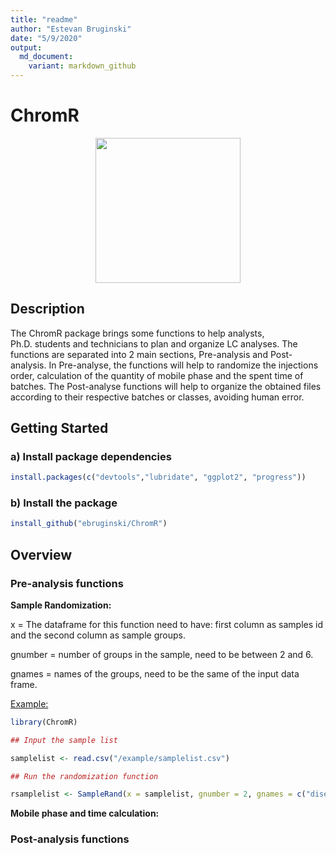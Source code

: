 ```yaml
---
title: "readme"
author: "Estevan Bruginski"
date: "5/9/2020"
output: 
  md_document:
    variant: markdown_github
---
```


# ChromR

<p align="center">
  <img src="https://github.com/ebruginski/ChromR/blob/master/docs/logo.png" weight="200" height = "231.8">
</p>

## Description 

The ChromR package brings some functions to help analysts, Ph.D. students and technicians to plan and organize LC analyses. The functions are separated into 2 main sections, Pre-analysis and Post-analysis. In Pre-analyse, the functions will help to randomize the injections order,  calculation of the quantity of mobile phase and the spent time of batches. The Post-analyse functions will help to organize the obtained files according to their respective batches or classes, avoiding human error.

## Getting Started

### a) Install package dependencies 

```R
install.packages(c("devtools","lubridate", "ggplot2", "progress"))

```

### b) Install the package

```R
install_github("ebruginski/ChromR")

```
## Overview

### Pre-analysis functions

<b>Sample Randomization:</b> 

x = The dataframe for this function need to have: first column as samples id and the second column as sample groups.

gnumber = number of groups in the sample, need to be between 2 and 6.

gnames = names of the groups, need to be the same of the input data frame.

<u>Example:</u>
```R
library(ChromR)

## Input the sample list

samplelist <- read.csv("/example/samplelist.csv")

## Run the randomization function

rsamplelist <- SampleRand(x = samplelist, gnumber = 2, gnames = c("disease", "health"))
```
<b>Mobile phase and time calculation:</b>


### Post-analysis functions
